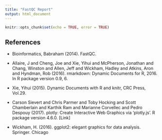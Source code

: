 ```yaml
---
title: "FastQC Report"
output: html_document
---
```


```r
knitr::opts_chunk$set(echo = TRUE, error = TRUE)
```



## References

* Bioinformatics, Babraham (2014). FastQC.

* Allaire, J and Cheng, Joe and Xie, Yihui and McPherson, Jonathan and Chang, Winston and Allen, Jeff and Wickham, Hadley and Atkins, Aron and Hyndman, Rob (2016). rmarkdown: Dynamic Documents for R, 2016. In R package version 0.9, 6.

* Xie, Yihui (2015). Dynamic Documents with R and knitr, CRC Press, Vol.29.

* Carson Sievert and Chris Parmer and Toby Hocking and Scott Chamberlain and Karthik Ram and Marianne Corvellec and Pedro Despouy (2017). plotly: Create Interactive Web Graphics via 'plotly.js'. R package version 4.6.0. [Link]

* Wickham, H. (2016). ggplot2: elegant graphics for data analysis. Springer. Chicago
